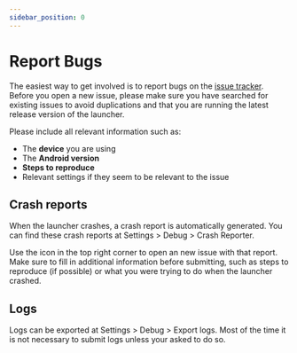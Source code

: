 ```yaml
---
sidebar_position: 0
---
```



# Report Bugs

The easiest way to get involved is to report bugs on the [issue tracker](https://github.com/MM2-0/Kvaesitso/issues). Before you open a new issue, please make sure you have searched for existing issues to avoid duplications and that you are running the latest release version of the launcher.

Please include all relevant information such as:

- The **device** you are using
- The **Android version**
- **Steps to reproduce**
- Relevant settings if they seem to be relevant to the issue

## Crash reports

When the launcher crashes, a crash report is automatically generated. You can find these crash reports at Settings > Debug > Crash Reporter.

Use the <BugReportRoundedIcon/> icon in the top right corner to open an new issue with that report. Make sure to fill in additional information before submitting, such as steps to reproduce (if possible) or what you were trying to do when the launcher crashed.

## Logs

Logs can be exported at Settings > Debug > Export logs. Most of the time it is not necessary to submit logs unless your asked to do so.

